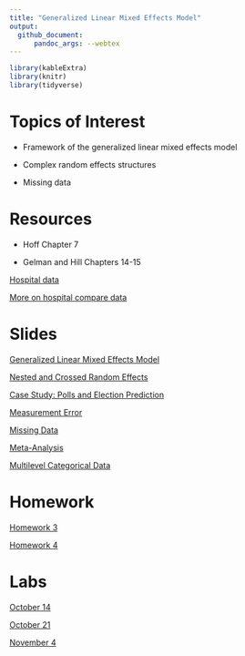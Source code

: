 ```yaml
---
title: "Generalized Linear Mixed Effects Model"
output: 
  github_document:
      pandoc_args: --webtex
---
```


```r
library(kableExtra)
library(knitr)
library(tidyverse)
```


# Topics of Interest

- Framework of the generalized linear mixed effects model

- Complex random effects structures

- Missing data

# Resources

- Hoff Chapter 7

- Gelman and Hill Chapters 14-15


[Hospital data](https://github.com/donnemartin/hospital-quality)

[More on hospital compare data](https://rpubs.com/D_Cypher/BestHospitals)

# Slides


[Generalized Linear Mixed Effects Model](decks/glmm_01_deck.html)

[Nested and Crossed Random Effects](decks/glmm_02_deck.html)

[Case Study: Polls and Election Prediction](decks/glmm_03_deck.html)

[Measurement Error](decks/glmm_04_deck.html)

[Missing Data](decks/glmm_05_deck.html)

[Meta-Analysis](decks/glmm_06_deck.html)

[Multilevel Categorical Data](decks/glmm_07_deck.html)

<!--- 
[gelman poisson police stops chapter 15]

[ordinal/multinomial missing data notes 13]



--->



# Homework

[Homework 3](homework/hw3.html)

[Homework 4](homework/hw4.html)

# Labs

[October 14](labs/lab3.html)

[October 21](labs/lab4.html)

[November 4](labs/lab5.html)



